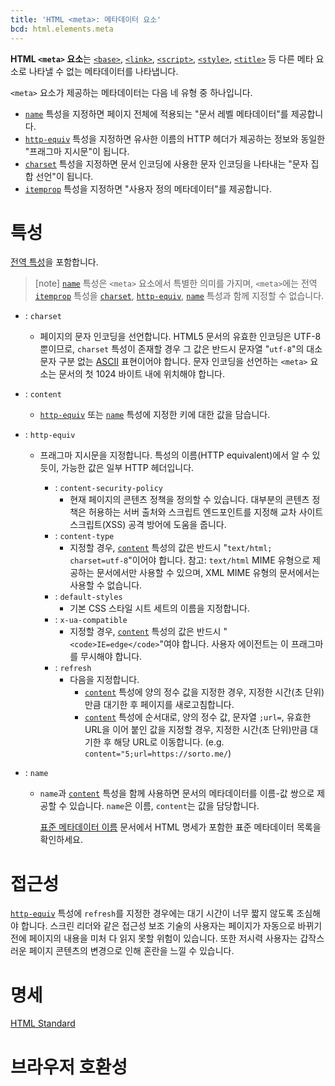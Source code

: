 ```yaml
---
title: 'HTML <meta>: 메타데이터 요소'
bcd: html.elements.meta
---
```


**HTML `<meta>` 요소**는 [`<base>`](./base), [`<link>`](./link), [`<script>`](./script), [`<style>`](./style), [`<title>`](./title) 등 다른 메타 요소로 나타낼 수 없는 메타데이터를 나타냅니다.

`<meta>` 요소가 제공하는 메타데이터는 다음 네 유형 중 하나입니다.

- [`name`](#term-name) 특성을 지정하면 페이지 전체에 적용되는 "문서 레벨 메타데이터"를 제공합니다.
- [`http-equiv`](#term-http-equiv) 특성을 지정하면 유사한 이름의 HTTP 헤더가 제공하는 정보와 동일한 "프래그마 지시문"이 됩니다.
- [`charset`](#term-charset) 특성을 지정하면 문서 인코딩에 사용한 문자 인코딩을 나타내는 "문자 집합 선언"이 됩니다.
- [`itemprop`](#term-itemprop) 특성을 지정하면 "사용자 정의 메타데이터"를 제공합니다.

# 특성

[전역 특성](/docs/Web/HTML/Global_attributes)을 포함합니다.

> [note] [`name`](#term-name) 특성은 `<meta>` 요소에서 특별한 의미를 가지며, `<meta>`에는 전역 [`itemprop`](../Global_attributes#term-itemprop) 특성을 [`charset`](#term-charset), [`http-equiv`](#term-http-equiv), [`name`](#term-name) 특성과 함께 지정할 수 없습니다.

- : `charset`
  - 페이지의 문자 인코딩을 선언합니다. HTML5 문서의 유효한 인코딩은 UTF-8 뿐이므로, `charset` 특성이 존재할 경우 그 값은 반드시 문자열 "`utf-8`"의 대소문자 구분 없는 [ASCII](https://developer.mozilla.org/ko/docs/Glossary/ASCII) 표현이어야 합니다. 문자 인코딩을 선언하는 `<meta>` 요소는 문서의 첫 1024 바이트 내에 위치해야 합니다.
- : `content`
  - [`http-equiv`](#term-http-equiv) 또는 [`name`](#term-name) 특성에 지정한 키에 대한 값을 담습니다.
- : `http-equiv`

  - 프래그마 지시문을 지정합니다. 특성의 이름(HTTP equivalent)에서 알 수 있듯이, 가능한 값은 일부 HTTP 헤더입니다.

    - : `content-security-policy`
      - 현재 페이지의 콘텐츠 정책을 정의할 수 있습니다. 대부분의 콘텐츠 정책은 허용하는 서버 출처와 스크립트 엔드포인트를 지정해 교차 사이트 스크립트(XSS) 공격 방어에 도움을 줍니다.
    - : `content-type`
      - 지정할 경우, [`content`](#term-content) 특성의 값은 반드시 "`text/html; charset=utf-8`"이어야 합니다. 참고: `text/html` MIME 유형으로 제공하는 문서에서만 사용할 수 있으며, XML MIME 유형의 문서에서는 사용할 수 없습니다.
    - : `default-styles`
      - 기본 CSS 스타일 시트 세트의 이름을 지정합니다.
    - : `x-ua-compatible`
      - 지정할 경우, [`content`](#term-content) 특성의 값은 반드시 "`<code>IE=edge</code>`"여야 합니다. 사용자 에이전트는 이 프래그마를 무시해야 합니다.
    - : `refresh`
      - 다음을 지정합니다.
        - [`content`](#term-content) 특성에 양의 정수 값을 지정한 경우, 지정한 시간(초 단위)만큼 대기한 후 페이지를 새로고침합니다.
        - [`content`](#term-content) 특성에 순서대로, 양의 정수 값, 문자열 `;url=`, 유효한 URL을 이어 붙인 값을 지정할 경우, 지정한 시간(초 단위)만큼 대기한 후 해당 URL로 이동합니다. (e.g. `content="5;url=https://sorto.me/`)

- : `name`

  - `name`과 [`content`](#term-content) 특성을 함께 사용하면 문서의 메타데이터를 이름-값 쌍으로 제공할 수 있습니다. `name`은 이름, `content`는 값을 담당합니다.

    [표준 메타데이터 이름](./meta/name) 문서에서 HTML 명세가 포함한 표준 메타데이터 목록을 확인하세요.

# 접근성

[`http-equiv`](#term-http-equiv) 특성에 `refresh`를 지정한 경우에는 대기 시간이 너무 짧지 않도록 조심해야
합니다. 스크린 리더와 같은 접근성 보조 기술의 사용자는 페이지가 자동으로 바뀌기 전에 페이지의 내용을 미처 다 읽지 못할
위험이 있습니다. 또한 저시력 사용자는 갑작스러운 페이지 콘텐츠의 변경으로 인해 혼란을 느낄 수 있습니다.

# 명세

[HTML Standard](https://html.spec.whatwg.org/multipage/semantics.html#the-meta-element)

# 브라우저 호환성

<BrowserCompat data={props.bcd} />
